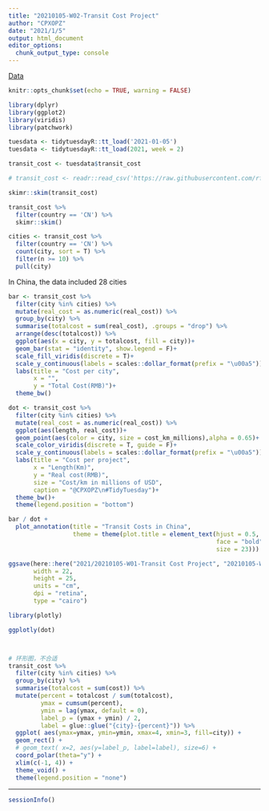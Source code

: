 ```yaml
---
title: "20210105-W02-Transit Cost Project"
author: "CPXOPZ"
date: "2021/1/5"
output: html_document
editor_options: 
  chunk_output_type: console
---
```


[Data](https://github.com/rfordatascience/tidytuesday/blob/master/data/2021/2021-01-05)

```r
knitr::opts_chunk$set(echo = TRUE, warning = FALSE)
```

```r
library(dplyr)
library(ggplot2)
library(viridis)
library(patchwork)
```

```r
tuesdata <- tidytuesdayR::tt_load('2021-01-05')
tuesdata <- tidytuesdayR::tt_load(2021, week = 2)

transit_cost <- tuesdata$transit_cost

# transit_cost <- readr::read_csv('https://raw.githubusercontent.com/rfordatascience/tidytuesday/master/data/2021/2021-01-05/transit_cost.csv')
```

```r
skimr::skim(transit_cost)

transit_cost %>% 
  filter(country == 'CN') %>% 
  skimr::skim()

cities <- transit_cost %>% 
  filter(country == 'CN') %>% 
  count(city, sort = T) %>% 
  filter(n >= 10) %>% 
  pull(city)
```

In China, the data included 28 cities

```r
bar <- transit_cost %>% 
  filter(city %in% cities) %>% 
  mutate(real_cost = as.numeric(real_cost)) %>% 
  group_by(city) %>% 
  summarise(totalcost = sum(real_cost), .groups = "drop") %>% 
  arrange(desc(totalcost)) %>% 
  ggplot(aes(x = city, y = totalcost, fill = city))+
  geom_bar(stat = "identity", show.legend = F)+
  scale_fill_viridis(discrete = T)+
  scale_y_continuous(labels = scales::dollar_format(prefix = "\u00a5"))+
  labs(title = "Cost per city",
       x = "",
       y = "Total Cost(RMB)")+
  theme_bw()

dot <- transit_cost %>% 
  filter(city %in% cities) %>% 
  mutate(real_cost = as.numeric(real_cost)) %>% 
  ggplot(aes(length, real_cost))+
  geom_point(aes(color = city, size = cost_km_millions),alpha = 0.65)+
  scale_color_viridis(discrete = T, guide = F)+
  scale_y_continuous(labels = scales::dollar_format(prefix = "\u00a5"))+
  labs(title = "Cost per project",
       x = "Length(Km)",
       y = "Real cost(RMB)",
       size = "Cost/km in millions of USD",
       caption = "@CPXOPZ\n#TidyTuesday")+
  theme_bw()+
  theme(legend.position = "bottom")

bar / dot +
  plot_annotation(title = "Transit Costs in China",
                  theme = theme(plot.title = element_text(hjust = 0.5,
                                                          face = "bold",
                                                          size = 23)))

ggsave(here::here("2021/20210105-W01-Transit Cost Project", "20210105-W01-Transit_Cost_Project.png"),
       width = 22,
       height = 25,
       units = "cm",
       dpi = "retina",
       type = "cairo")

library(plotly)

ggplotly(dot)



# 环形图，不合适
transit_cost %>% 
  filter(city %in% cities) %>% 
  group_by(city) %>% 
  summarise(totalcost = sum(cost)) %>% 
  mutate(percent = totalcost / sum(totalcost),
         ymax = cumsum(percent),
         ymin = lag(ymax, default = 0),
         label_p = (ymax + ymin) / 2,
         label = glue::glue("{city}-{percent}")) %>% 
  ggplot( aes(ymax=ymax, ymin=ymin, xmax=4, xmin=3, fill=city)) +
  geom_rect() +
  # geom_text( x=2, aes(y=label_p, label=label), size=6) + 
  coord_polar(theta="y") +
  xlim(c(-1, 4)) +
  theme_void() +
  theme(legend.position = "none")
```

***

```r
sessionInfo()
```